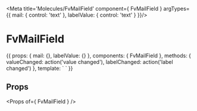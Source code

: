 
<Meta title='Molecules/FvMailField' component={ FvMailField } argTypes={{
  mail: { control: 'text' },
  labelValue: { control: 'text' }
}}/>

# FvMailField

<Canvas>
<Story name='Common' height='150px' args={{
  mail: 'toto@toto.com',
  labelValue: 'mon label',
}}>{{
  props: {
    mail: {},
    labelValue: {}
  },
  components: { FvMailField },
  methods: {
    valueChanged: action('value changed'),
    labelChanged: action('label changed')
  },
  template: `<FvMailField
    :mail=mail
    :labelValue=labelValue
    @mail:value:changed=valueChanged
    @mail:label:changed=labelChanged
  >
  </FvMailField>`
}}</Story>
</Canvas>

## Props

<Props of={ FvMailField } />
